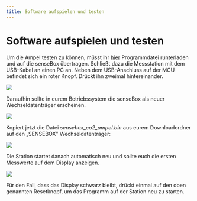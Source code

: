 ```yaml
---
title: Software aufspielen und testen
---
```


# Software aufspielen und testen

Um die Ampel testen zu können, müsst ihr [hier](@site/static/arduino-sketches/co2-trafficlight/co2ampel_watchdog/co2ampel_watchdog.bin) Programmdatei runterladen und auf die senseBox übertragen. Schließt dazu die Messstation mit dem USB-Kabel an einen PC
an. Neben dem USB-Anschluss auf der MCU befindet sich ein roter Knopf. Drückt ihn zweimal hintereinander.

![](/img/co2ampel/image20.jpg)

Daraufhin sollte in eurem Betriebssystem die senseBox als neuer Wechseldatenträger erscheinen.

![](/img/co2ampel/image21.png)

Kopiert jetzt die Datei _sensebox_co2_ampel.bin_ aus eurem Downloadordner auf den „SENSEBOX" Wechseldatenträger:

![](/img/co2ampel/image22.png)

Die Station startet danach automatisch neu und sollte euch die ersten Messwerte auf dem Display anzeigen.

![](/img/co2ampel/image23.jpg)

Für den Fall, dass das Display schwarz bleibt, drückt einmal auf den oben genannten Resetknopf, um das Programm auf der Station neu zu starten.
